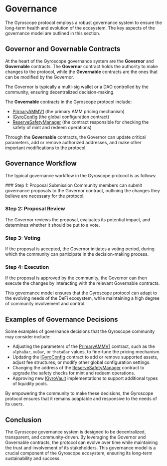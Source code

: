 
# Governance

The Gyroscope protocol employs a robust governance system to ensure the long-term health and evolution of the ecosystem. The key aspects of the governance model are outlined in this section.

## Governor and Governable Contracts

At the heart of the Gyroscope governance system are the **Governor** and **Governable** contracts. The **Governor** contract holds the authority to make changes to the protocol, while the **Governable** contracts are the ones that can be modified by the Governor.

<Callout type="info">
The Governor is typically a multi-sig wallet or a DAO controlled by the community, ensuring decentralized decision-making.
</Callout>

The **Governable** contracts in the Gyroscope protocol include:

- [PrimaryAMMV1](/core-contracts/pamm) (the primary AMM pricing mechanism)
- [IGyroConfig](/core-contracts/igyro-config) (the global configuration contract)
- [ReserveSafetyManager](/core-contracts/isafety-check) (the contract responsible for checking the safety of mint and redeem operations)

Through the **Governable** contracts, the Governor can update critical parameters, add or remove authorized addresses, and make other important modifications to the protocol.

## Governance Workflow

The typical governance workflow in the Gyroscope protocol is as follows:

<Steps>
### Step 1: Proposal Submission
Community members can submit governance proposals to the Governor contract, outlining the changes they believe are necessary for the protocol.

### Step 2: Proposal Review
The Governor reviews the proposal, evaluates its potential impact, and determines whether it should be put to a vote.

### Step 3: Voting
If the proposal is accepted, the Governor initiates a voting period, during which the community can participate in the decision-making process.

### Step 4: Execution
If the proposal is approved by the community, the Governor can then execute the changes by interacting with the relevant Governable contracts.
</Steps>

This governance model ensures that the Gyroscope protocol can adapt to the evolving needs of the DeFi ecosystem, while maintaining a high degree of community involvement and control.

## Examples of Governance Decisions

Some examples of governance decisions that the Gyroscope community may consider include:

- Adjusting the parameters of the [PrimaryAMMV1](/core-contracts/pamm) contract, such as the `alphaBar`, `xuBar`, or `thetaBar` values, to fine-tune the pricing mechanism.
- Updating the [IGyroConfig](/core-contracts/igyro-config) contract to add or remove supported assets, adjust fee structures, or modify other global configuration settings.
- Changing the address of the [ReserveSafetyManager](/core-contracts/isafety-check) contract to upgrade the safety checks for mint and redeem operations.
- Approving new [IGyroVault](/core-contracts/igyro-vault) implementations to support additional types of liquidity pools.

By empowering the community to make these decisions, the Gyroscope protocol ensures that it remains adaptable and responsive to the needs of its users.

## Conclusion

The Gyroscope governance system is designed to be decentralized, transparent, and community-driven. By leveraging the Governor and Governable contracts, the protocol can evolve over time while maintaining the trust and involvement of its stakeholders. This governance model is a crucial component of the Gyroscope ecosystem, ensuring its long-term sustainability and success.